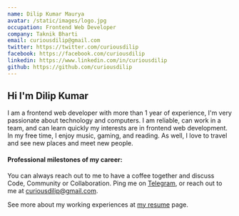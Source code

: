 ```yaml
---
name: Dilip Kumar Maurya
avatar: /static/images/logo.jpg
occupation: Frontend Web Developer
company: Taknik Bharti
email: curiousdilip@gmail.com
twitter: https://twitter.com/curiousdilip
facebook: https://facebook.com/curiousdilip
linkedin: https://www.linkedin.com/in/curiousdilip
github: https://github.com/curiousdilip
---
```



## Hi <Twemoji emoji="waving hand" /> I'm Dilip Kumar

I am a frontend web developer with more than 1 year of experience, I'm very passionate about technology and computers. I am reliable, can work in a team, and can learn quickly my interests are in frontend web development. In my free time, I enjoy music, gaming, and reading. As well, I love to travel and see new places and meet new people.

#### Professional milestones of my career:

<Timeline />

You can always reach out to me to have a coffee together and discuss Code, Community or Collaboration. Ping me on [Telegram](https://t.me/zsanglien), or reach out to me at [curiousdilip@gmail.com](mailto:curiousdilip@gmail.com).

See more about my working experiences at [my resume](https://drive.google.com/file/d/1Z8A45BLt0VzRgztoFC-lEgq0mfKaQ1ej/view?usp=sharing) page.

